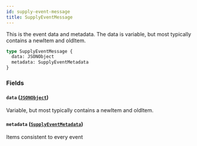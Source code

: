 ```yaml
---
id: supply-event-message
title: SupplyEventMessage
---
```


This is the event data and metadata.
The data is variable, but most typically contains a newItem and oldItem.

```graphql
type SupplyEventMessage {
  data: JSONObject
  metadata: SupplyEventMetadata
}
```

### Fields

#### `data` ([`JSONObject`](/developers/supplier-apis/supply-api/graphql/reference/scalars/json-object))

Variable, but most typically contains a newItem and oldItem.

#### `metadata` ([`SupplyEventMetadata`](/developers/supplier-apis/supply-api/graphql/reference/objects/supply-event-metadata))

Items consistent to every event

